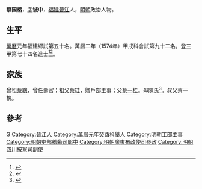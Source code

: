 '''蔡国柄'''，[[表字|字]]'''诚中'''，[[福建|福建]][[晉江|晉江]]人，[[明朝|明朝]]政治人物。

== 生平 ==
[[萬曆|萬曆]]元年福建鄉試第五十名。萬曆二年（1574年）甲戌科會試第九十二名，登三甲第七十四名進士<ref>{{Cite book|title=《皇明贡举考》卷五|last=（明）[[张朝瑞|张朝瑞]]|first=|publisher=《续修四库全书》史部第828册|year=|isbn=|location=|pages=}}</ref><ref>{{Cite book|title=贡举志五种 上|last=鲁小俊，江俊伟著|first=|publisher=武汉：武汉大学出版社|year=2009|isbn=978-7-307-07043-1|location=|pages=}}</ref>。<!-- 授[[永豐縣|永豐縣]][[知縣|知縣]]，升[[工部|工部]][[主事|主事]]、歷[[吏部|吏部]]稽勋[[考功|考功]][[郎中|郎中]]，為官廉政，后擔任[[广东|广东]][[参政|参政]]，调[[四川|四川]][[按察|按察]]副使。因母老歸鄉<ref>《晋江县志》（道光版·卷之三十八·人物志名臣之二）：蔡国柄，字诚中，一槐胞侄，沙塘人。万历甲戌联捷进士，授永丰令，陈《救荒七议》，招复流亡。教民通渠，引溉注田。以最，擢工部主事，会通行清丈田亩，亲诣履勘，通融均亩无失旧额而止。出督清江漕艘，酌为修船定式，三年省费千余万，后遂遵以为法。历吏部稽勋考功郎中，竭力澄汰铨法，为同事所忌。出为广东参政，调四川按察副使，防潴江水患，奏免建昌运木议。念母年届九旬，决意不复出。永丰人祀之名宦。</ref>。 -->

== 家族 ==
曾祖[[蔡聰|蔡聰]]，曾任壽官；祖父[[蔡珪|蔡珪]]，贈戶部主事；父[[蔡一桂|蔡一桂]]。母陳氏<ref>{{Cite book|title=天一阁藏明代科举录选刊 登科录 点校本|last=龚延明主编|first=|publisher=宁波出版社|year=2016|isbn=978-7-5526-2320-8|location=宁波|pages=|quote=《天一閣藏明代科舉錄選刊.登科錄》之《萬曆二年甲戌科登科錄》}}</ref>。叔父蔡一槐。

==參考==
{{reflist}}

{{萬曆二年甲戌科殿試金榜}}

{{Authority control}}
{{DEFAULTSORT:Cai蔡}}
[[Category:蔡姓|G]]
[[Category:晉江人|Category:晉江人]]
[[Category:萬曆元年癸酉科舉人|Category:萬曆元年癸酉科舉人]]
[[Category:明朝工部主事|Category:明朝工部主事]]
[[Category:明朝吏部稽勳司郎中|Category:明朝吏部稽勳司郎中]]
[[Category:明朝廣東布政使司參政|Category:明朝廣東布政使司參政]]
[[Category:明朝四川按察司副使|Category:明朝四川按察司副使]]


{{明朝人物小作品}}